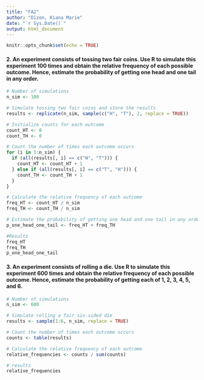 ---
title: "FA2"
author: "Dizon, Kiana Marie"
date: "`r Sys.Date()`"
output: html_document
---

```{r setup, include=FALSE}
knitr::opts_chunk$set(echo = TRUE)
```

#### 2. An experiment consists of tossing two fair coins. Use R to simulate this experiment 100 times and obtain the relative frequency of each possible outcome. Hence, estimate the probability of getting one head and one tail in any order.

```{r number2}
# Number of simulations
n_sim <- 100

# Simulate tossing two fair coins and store the results
results <- replicate(n_sim, sample(c("H", "T"), 2, replace = TRUE))

# Initialize counts for each outcome
count_HT <- 0
count_TH <- 0

# Count the number of times each outcome occurs
for (i in 1:n_sim) {
  if (all(results[, i] == c("H", "T"))) {
    count_HT <- count_HT + 1
  } else if (all(results[, i] == c("T", "H"))) {
    count_TH <- count_TH + 1
  }
}

# Calculate the relative frequency of each outcome
freq_HT <- count_HT / n_sim
freq_TH <- count_TH / n_sim

# Estimate the probability of getting one head and one tail in any order
p_one_head_one_tail <- freq_HT + freq_TH

#Results
freq_HT
freq_TH
p_one_head_one_tail
```
#### 3. An experiment consists of rolling a die. Use R to simulate this experiment 600 times and obtain the relative frequency of each possible outcome. Hence, estimate the probability of getting each of 1, 2, 3, 4, 5, and 6.
```{r number3}
# Number of simulations
n_sim <- 600

# Simulate rolling a fair six-sided die
results <- sample(1:6, n_sim, replace = TRUE)

# Count the number of times each outcome occurs
counts <- table(results)

# Calculate the relative frequency of each outcome
relative_frequencies <- counts / sum(counts)

# results
relative_frequencies
```